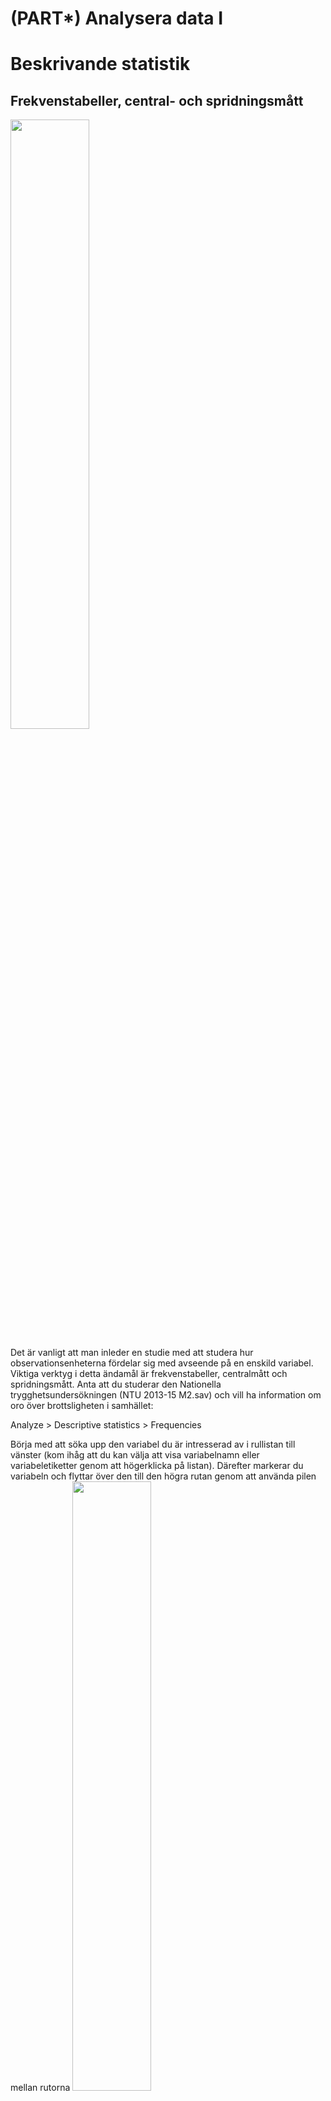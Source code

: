 # (PART\*) Analysera data I {-}

# Beskrivande statistik

## Frekvenstabeller, central- och spridningsmått

<img src="images/beskrivande1.png"  width="50%" height="50%"  class="cover"/><p>Det är vanligt att man inleder en studie med att studera hur observationsenheterna fördelar sig med
avseende på en enskild variabel. Viktiga verktyg i detta ändamål är frekvenstabeller, centralmått och
spridningsmått. Anta att du studerar den Nationella trygghetsundersökningen (NTU 2013-15 M2.sav)
och vill ha information om oro över brottsligheten i samhället:</p>

Analyze > Descriptive statistics > Frequencies

Börja med att söka upp den variabel du är intresserad av i rullistan till vänster (kom ihåg att du kan
välja att visa variabelnamn eller variabeletiketter genom att högerklicka på listan). Därefter markerar
du variabeln och flyttar över den till den högra rutan genom att använda pilen mellan rutorna
<img src="images/beskrivande2.png"  width="50%" height="50%" class="cover"/><p>alternativt dubbelklicka på variabeln. Om du nu väljer alternativet ”OK” kommer SPSS att producera en
frekvenstabell på variabeln. Detta är standardvalet (som du kan se är valet ”Display frequency tables”
markerat), men ofta vill man sammanfatta sin variabel lite mer utförligt. Längst till höger finns
möjligheter att ytterligare specificera vad du vill få fram för statistik. Till exempel kan du genom att
klicka på ”Statistics” välja central- och spridningsmått</p>

Skalnivån (mätnivån) för frågan om oro är på ordinal nivå varför vi i detta fall nöjer oss med en
frekvenstabell:

<hr style="height:2px;border-width:0;color:gray;background-color:LavenderBlush">

<center><img src="images/beskrivande3.png"/></center>

<hr style="height:2px;border-width:0;color:gray;background-color:LavenderBlush">

Av frekvenstabellen kan vi utläsa mer specifikt hur många individer och hur stor andel som uppger sig
vara oroliga för brottsligheten i samhället. Vi kan till exempel se att endast 24 procent svarar att de
inte alls är oroliga.

## Kort om grafiska tekniker

I syfte att beskriva våra resultat i grafisk form kan man även välja ”Graphs” i huvudmenyn. Genom
alternativet ”Chart Builder” kan du välja på en mängd olika diagramtyper som på bästa sätt beskriver
din/a variabel/ler. Alltså:

Graphs > Chart Builder

Vanliga diagramtyper för att beskriva enskilda variabler är stapeldiagram (”Bar chart”), cirkeldiagram
(”Pie chart”) och histogram. Med detta verktyg kan du på grafisk väg även studera eventuella samband
mellan två variabler. Vi återkommer senare till att åskådliggöra samvariationen mellan två kontinuerliga
variabler genom att ta fram ett så kallat spridningsdiagram (”Scatter plot”).